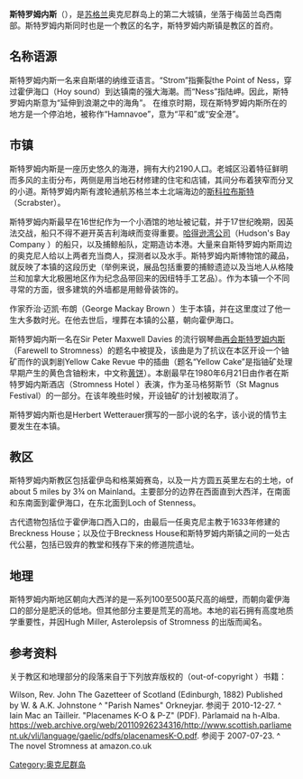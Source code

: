 {{expand|time=2011-05-15T11:10:12+00:00}}
'''斯特罗姆内斯'''（{{lang-en|Stromness}}），是[[苏格兰|苏格兰]]奥克尼群岛上的第二大城镇，坐落于梅茵兰岛西南部。斯特罗姆内斯同时也是一个教区的名字，斯特罗姆内斯镇是教区的首府。

==名称语源==

斯特罗姆内斯一名来自斯堪的纳维亚语言。“Strom”指撕裂the Point of Ness，穿过霍伊海口（Hoy sound）到达镇南的强大海潮。而“Ness”指陆岬。因此，斯特罗姆内斯意为“延伸到浪潮之中的海角”。 在维京时期，现在斯特罗姆内斯所在的地方是一个停泊地，被称作“Hamnavoe”，意为“平和”或“安全港”。


==市镇==

斯特罗姆内斯是一座历史悠久的海港，拥有大约2190人口。老城区沿着特征鲜明而多风的主街分布，两侧是用当地石材修建的住宅和店铺，其间分布着狭窄而分叉的小道。斯特罗姆内斯有渡轮通航苏格兰本土北端海边的[[斯科拉布斯特|斯科拉布斯特]]（Scrabster）。

斯特罗姆内斯最早在16世纪作为一个小酒馆的地址被记载，并于17世纪晚期，因英法交战，船只不得不避开英吉利海峡而变得重要。[[哈得逊湾公司|哈得逊湾公司]]（Hudson's Bay Company ）的船只，以及捕鲸船队，定期造访本港。大量来自斯特罗姆内斯周边的奥克尼人给以上两者充当商人，探测者以及水手。斯特罗姆内斯博物馆的藏品，就反映了本镇的这段历史（举例来说，展品包括重要的捕鲸遗迹以及当地人从格陵兰和加拿大北极圈地区作为纪念品带回来的因纽特手工艺品）。作为本镇一个不同寻常的方面，很多建筑的外墙都是用鲸骨装饰的。

作家乔治·迈凯·布朗（George Mackay Brown ）生于本镇，并在这里度过了他一生大多数时光。在他去世后，埋葬在本镇的公墓，朝向霍伊海口。

斯特罗姆内斯一名在Sir Peter Maxwell Davies 的流行钢琴曲[[再会斯特罗姆内斯|再会斯特罗姆内斯]]（Farewell to Stromness）的题名中被提及，该曲是为了抗议在本区开设一个铀矿而作的讽刺剧Yellow Cake Revue 中的插曲（题名“Yellow Cake”是指铀矿处理早期产生的黄色含铀粉末，中文称[[黄饼|黄饼]]）。本剧最早在1980年6月21日由作者在斯特罗姆内斯酒店（Stromness Hotel ）表演，作为圣马格努斯节（St Magnus Festival）的一部分。在该年晚些时候，开设铀矿的计划被取消了。

斯特罗姆内斯也是Herbert Wetterauer撰写的一部小说的名字，该小说的情节主要发生在本镇。
 
==教区==
 
斯特罗姆内斯教区包括霍伊岛和格莱姆赛岛，以及一片方圆五英里左右的土地，of about 5 miles by 3¾ on Mainland。主要部分的边界在西面直到大西洋，在南面和东南面到霍伊海口，在东北面到Loch of Stenness。

古代遗物包括位于霍伊海口西入口的，由最后一任奥克尼主教于1633年修建的Breckness House；以及位于Breckness House和斯特罗姆内斯镇之间的一处古代公墓，包括已毁弃的教堂和残存下来的修道院遗址。

==地理==

斯特罗姆内斯地区朝向大西洋的是一系列100至500英尺高的峭壁，而朝向霍伊海口的部分是肥沃的低地。但其他部分主要是荒芜的高地。本地的岩石拥有高度地质学重要性，并因Hugh Miller, Asterolepsis of Stromness 的出版而闻名。

==参考资料==
 
关于教区和地理部分的段落来自于下列放弃版权的（out-of-copyright ）书籍：

Wilson, Rev. John The Gazetteer of Scotland (Edinburgh, 1882) Published by W. & A.K. Johnstone 
^ "Parish Names" Orkneyjar. 参阅于 2010-12-27. 
^ Iain Mac an Tàilleir. "Placenames K-O & P-Z" (PDF). Pàrlamaid na h-Alba. https://web.archive.org/web/20110926234316/http://www.scottish.parliament.uk/vli/language/gaelic/pdfs/placenamesK-O.pdf. 参阅于 2007-07-23.  
^ The novel Stromness at amazon.co.uk

{{Authority control}}
[[Category:奥克尼群岛|Category:奥克尼群岛]]